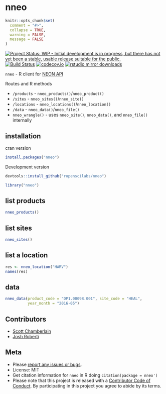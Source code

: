 nneo
====

```r
knitr::opts_chunk$set(
  comment = "#>",
  collapse = TRUE,
  warning = FALSE,
  message = FALSE
)
```

[![Project Status: WIP - Initial development is in progress, but there has not yet been a stable, usable release suitable for the public.](http://www.repostatus.org/badges/latest/wip.svg)](http://www.repostatus.org/#wip)
[![Build Status](https://travis-ci.org/ropenscilabs/nneo.svg?branch=master)](https://travis-ci.org/ropenscilabs/nneo)
[![codecov.io](https://codecov.io/github/ropenscilabs/nneo/coverage.svg?branch=master)](https://codecov.io/github/ropenscilabs/nneo?branch=master)
[![rstudio mirror downloads](https://cranlogs.r-pkg.org/badges/nneo)](https://github.com/metacran/cranlogs.app)


`nneo` - R client for [NEON API](http://data.neonscience.org/data-api)

Routes and R methods

* `/products` - `nneo_products()`/`nneo_product()`
* `/sites` - `nneo_sites()`/`nneo_site()`
* `/locations` - `nneo_locations()`/`nneo_location()`
* `/data` - `nneo_data()`/`nneo_file()`
* `nneo_wrangle()` - uses `nneo_site()`, `nneo_data()`, and 
`nneo_file()` internally


## installation

cran version

```r
install.packages("nneo")
```

Development version

```r
devtools::install_github("ropenscilabs/nneo")
```

```r
library("nneo")
```

## list products

```r
nneo_products()
```

## list sites

```r
nneo_sites()
```

## list a location

```r
res <- nneo_location("HARV")
names(res)
```

## data

```r
nneo_data(product_code = "DP1.00098.001", site_code = "HEAL",
          year_month = "2016-05")
```

## Contributors

* [Scott Chamberlain](https://github.com/sckott)
* [Josh Roberti](https://github.com/jaroberti)

## Meta

* Please [report any issues or bugs](https://github.com/ropenscilabs/nneo/issues).
* License: MIT
* Get citation information for `nneo` in R doing `citation(package = nneo')`
* Please note that this project is released with a [Contributor Code of Conduct](CONDUCT.md).
By participating in this project you agree to abide by its terms.
